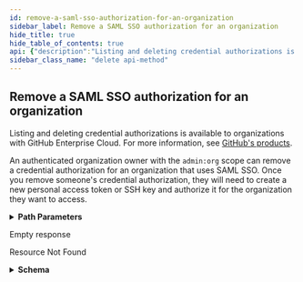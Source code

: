```yaml
---
id: remove-a-saml-sso-authorization-for-an-organization
sidebar_label: Remove a SAML SSO authorization for an organization
hide_title: true
hide_table_of_contents: true
api: {"description":"Listing and deleting credential authorizations is available to organizations with GitHub Enterprise Cloud. For more information, see [GitHub's products](https://help.github.com/github/getting-started-with-github/githubs-products).\n\nAn authenticated organization owner with the `admin:org` scope can remove a credential authorization for an organization that uses SAML SSO. Once you remove someone's credential authorization, they will need to create a new personal access token or SSH key and authorize it for the organization they want to access.","externalDocs":{"description":"API method documentation","url":"https://docs.github.com/rest/reference/orgs/#remove-a-saml-sso-authorization-for-an-organization"},"operationId":"orgs/remove-saml-sso-authorization","parameters":[{"in":"path","name":"org","required":true,"schema":{"type":"string"}},{"in":"path","name":"credential_id","required":true,"schema":{"type":"integer"}}],"responses":{"204":{"description":"Empty response"},"404":{"content":{"application/json":{"schema":{"description":"Basic Error","properties":{"documentation_url":{"type":"string"},"message":{"type":"string"}},"title":"Basic Error","type":"object"}}},"description":"Resource Not Found"}},"tags":["orgs"],"x-github":{"category":"orgs","enabledForGitHubApps":true,"githubCloudOnly":true,"previews":[],"subcategory":null},"method":"delete","path":"/orgs/{org}/credential-authorizations/{credential_id}","servers":[{"url":"https://api.github.com"}],"info":{"contact":{"name":"Support","url":"https://support.github.com/contact"},"description":"GitHub's v3 REST API.","license":{"name":"MIT","url":"https://spdx.org/licenses/MIT"},"termsOfService":"https://docs.github.com/articles/github-terms-of-service","title":"GitHub v3 REST API","version":"1.1.4","x-apisguru-categories":["collaboration","developer_tools"],"x-logo":{"url":"https://twitter.com/github/profile_image?size=original"},"x-origin":[{"format":"openapi","url":"https://raw.githubusercontent.com/github/rest-api-description/main/descriptions/api.github.com/api.github.com.json","version":"3.0"}],"x-providerName":"github.com"},"postman":{"name":"Remove a SAML SSO authorization for an organization","description":{"content":"Listing and deleting credential authorizations is available to organizations with GitHub Enterprise Cloud. For more information, see [GitHub's products](https://help.github.com/github/getting-started-with-github/githubs-products).\n\nAn authenticated organization owner with the `admin:org` scope can remove a credential authorization for an organization that uses SAML SSO. Once you remove someone's credential authorization, they will need to create a new personal access token or SSH key and authorize it for the organization they want to access.","type":"text/plain"},"url":{"path":["orgs",":org","credential-authorizations",":credential_id"],"host":["{{baseUrl}}"],"query":[],"variable":[{"disabled":false,"description":{"content":"(Required) ","type":"text/plain"},"type":"any","value":"","key":"org"},{"disabled":false,"description":{"content":"(Required) ","type":"text/plain"},"type":"any","value":"","key":"credential_id"}]},"header":[{"key":"Accept","value":"application/json"}],"method":"DELETE"}}
sidebar_class_name: "delete api-method"
---
```



## Remove a SAML SSO authorization for an organization



Listing and deleting credential authorizations is available to organizations with GitHub Enterprise Cloud. For more information, see [GitHub&#39;s products](https://help.github.com/github/getting-started-with-github/githubs-products).

An authenticated organization owner with the `admin:org` scope can remove a credential authorization for an organization that uses SAML SSO. Once you remove someone&#39;s credential authorization, they will need to create a new personal access token or SSH key and authorize it for the organization they want to access.

<details style={{"marginBottom":"1rem"}}><summary style={{}}><strong>Path Parameters</strong></summary><div><ul><ParamsItem className={"paramsItem"} param={{"in":"path","name":"org","required":true,"schema":{"type":"string"}}}></ParamsItem><ParamsItem className={"paramsItem"} param={{"in":"path","name":"credential_id","required":true,"schema":{"type":"integer"}}}></ParamsItem></ul></div></details><div><ApiTabs><TabItem label={"204"} value={"204"}><div>

Empty response

</div><div></div></TabItem><TabItem label={"404"} value={"404"}><div>

Resource Not Found

</div><div><details style={{}}><summary style={{"textAlign":"left"}}><strong>Schema</strong></summary><div style={{"textAlign":"left","marginLeft":"1rem"}}></div><ul style={{"marginLeft":"1rem"}}><SchemaItem collapsible={false} name={"documentation_url"} required={false} schemaDescription={undefined} schemaName={"string"} qualifierMessage={undefined}></SchemaItem><SchemaItem collapsible={false} name={"message"} required={false} schemaDescription={undefined} schemaName={"string"} qualifierMessage={undefined}></SchemaItem></ul></details></div></TabItem></ApiTabs></div>
      
